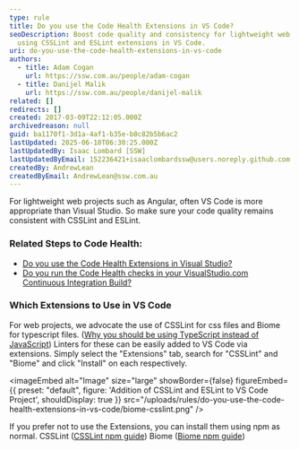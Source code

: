 ```yaml
---
type: rule
title: Do you use the Code Health Extensions in VS Code?
seoDescription: Boost code quality and consistency for lightweight web projects
  using CSSLint and ESLint extensions in VS Code.
uri: do-you-use-the-code-health-extensions-in-vs-code
authors:
  - title: Adam Cogan
    url: https://ssw.com.au/people/adam-cogan
  - title: Danijel Malik
    url: https://ssw.com.au/people/danijel-malik
related: []
redirects: []
created: 2017-03-09T22:12:05.000Z
archivedreason: null
guid: ba1170f1-3d1a-4af1-b35e-b0c82b5b6ac2
lastUpdated: 2025-06-10T06:30:25.000Z
lastUpdatedBy: Isaac Lombard [SSW]
lastUpdatedByEmail: 152236421+isaaclombardssw@users.noreply.github.com
createdBy: AndrewLean
createdByEmail: AndrewLean@ssw.com.au
---
```

For lightweight web projects such as Angular, often VS Code is more appropriate than Visual Studio. So make sure your code quality remains consistent with CSSLint and ESLint.
### Related Steps to Code Health:

* [Do you use the Code Health Extensions in Visual Studio?](/do-you-use-the-code-health-extensions-in-visual-studio)
* [Do you run the Code Health checks in your VisualStudio.com Continuous Integration Build?](/do-you-run-the-code-health-checks-in-your-visualstudio-com-continuous-integration-build)

### Which Extensions to Use in VS Code

For web projects, we advocate the use of CSSLint for css files and Biome for typescript files. ([Why you should be using TypeScript instead of JavaScript](/do-you-know-when-to-use-typescript-vs-javascript-and-coffeescript))
Linters for these can be easily added to VS Code via extensions.
Simply select the "Extensions" tab, search for "CSSLint" and "Biome" and click "Install" on each respectively.


<imageEmbed
  alt="Image"
  size="large"
  showBorder={false}
  figureEmbed={{
    preset: "default",
    figure: 'Addition of CSSLint and ESLint to VS Code Project',
    shouldDisplay: true
  }}
  src="/uploads/rules/do-you-use-the-code-health-extensions-in-vs-code/biome-csslint.png"
/>

If you prefer not to use the Extensions, you can install them using npm as normal.
CSSLint ([CSSLint npm guide](https://www.npmjs.com/package/csslint))
Biome ([Biome npm guide](https://biomejs.dev/guides/getting-started/))
